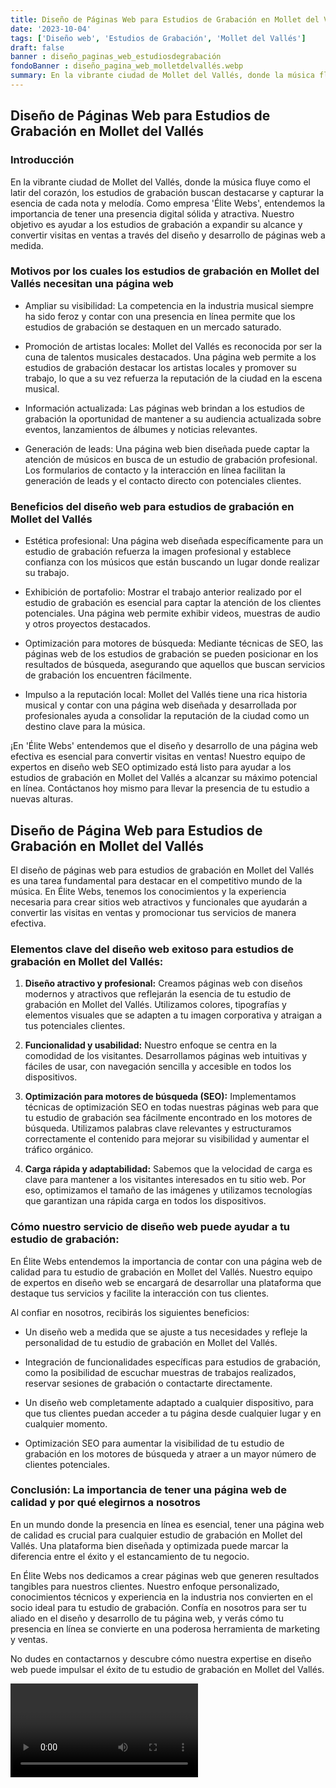 ```yaml
---
title: Diseño de Páginas Web para Estudios de Grabación en Mollet del Vallés
date: '2023-10-04'
tags: ['Diseño web', 'Estudios de Grabación', 'Mollet del Vallés']
draft: false
banner : diseño_paginas_web_estudiosdegrabación
fondoBanner : diseño_pagina_web_molletdelvallés.webp
summary: En la vibrante ciudad de Mollet del Vallés, donde la música fluye como el latir del corazón, los estudios de grabación buscan destacarse y capturar la esencia de cada nota y melodía. Como empresa 'Élite Webs', entendemos la importancia de tener una presencia digital sólida y atractiva. Nuestro objetivo es ayudar a los estudios de grabación a expandir su alcance y convertir visitas en ventas a través del diseño y desarrollo de páginas web a medida.
---
```


## Diseño de Páginas Web para Estudios de Grabación en Mollet del Vallés

### Introducción

En la vibrante ciudad de Mollet del Vallés, donde la música fluye como el latir del corazón, los estudios de grabación buscan destacarse y capturar la esencia de cada nota y melodía. Como empresa 'Élite Webs', entendemos la importancia de tener una presencia digital sólida y atractiva. Nuestro objetivo es ayudar a los estudios de grabación a expandir su alcance y convertir visitas en ventas a través del diseño y desarrollo de páginas web a medida.

### Motivos por los cuales los estudios de grabación en Mollet del Vallés necesitan una página web

- Ampliar su visibilidad: La competencia en la industria musical siempre ha sido feroz y contar con una presencia en línea permite que los estudios de grabación se destaquen en un mercado saturado.

- Promoción de artistas locales: Mollet del Vallés es reconocida por ser la cuna de talentos musicales destacados. Una página web permite a los estudios de grabación destacar los artistas locales y promover su trabajo, lo que a su vez refuerza la reputación de la ciudad en la escena musical.

- Información actualizada: Las páginas web brindan a los estudios de grabación la oportunidad de mantener a su audiencia actualizada sobre eventos, lanzamientos de álbumes y noticias relevantes.

- Generación de leads: Una página web bien diseñada puede captar la atención de músicos en busca de un estudio de grabación profesional. Los formularios de contacto y la interacción en línea facilitan la generación de leads y el contacto directo con potenciales clientes.

### Beneficios del diseño web para estudios de grabación en Mollet del Vallés

- Estética profesional: Una página web diseñada específicamente para un estudio de grabación refuerza la imagen profesional y establece confianza con los músicos que están buscando un lugar donde realizar su trabajo.

- Exhibición de portafolio: Mostrar el trabajo anterior realizado por el estudio de grabación es esencial para captar la atención de los clientes potenciales. Una página web permite exhibir videos, muestras de audio y otros proyectos destacados.

- Optimización para motores de búsqueda: Mediante técnicas de SEO, las páginas web de los estudios de grabación se pueden posicionar en los resultados de búsqueda, asegurando que aquellos que buscan servicios de grabación los encuentren fácilmente.

- Impulso a la reputación local: Mollet del Vallés tiene una rica historia musical y contar con una página web diseñada y desarrollada por profesionales ayuda a consolidar la reputación de la ciudad como un destino clave para la música.

¡En 'Élite Webs' entendemos que el diseño y desarrollo de una página web efectiva es esencial para convertir visitas en ventas! Nuestro equipo de expertos en diseño web SEO optimizado está listo para ayudar a los estudios de grabación en Mollet del Vallés a alcanzar su máximo potencial en línea. Contáctanos hoy mismo para llevar la presencia de tu estudio a nuevas alturas.

<GifSeo />

<Cta />

## **Diseño de Página Web para Estudios de Grabación en Mollet del Vallés**

El diseño de páginas web para estudios de grabación en Mollet del Vallés es una tarea fundamental para destacar en el competitivo mundo de la música. En Élite Webs, tenemos los conocimientos y la experiencia necesaria para crear sitios web atractivos y funcionales que ayudarán a convertir las visitas en ventas y promocionar tus servicios de manera efectiva.

### **Elementos clave del diseño web exitoso para estudios de grabación en Mollet del Vallés:**

1. **Diseño atractivo y profesional:** Creamos páginas web con diseños modernos y atractivos que reflejarán la esencia de tu estudio de grabación en Mollet del Vallés. Utilizamos colores, tipografías y elementos visuales que se adapten a tu imagen corporativa y atraigan a tus potenciales clientes.

2. **Funcionalidad y usabilidad:** Nuestro enfoque se centra en la comodidad de los visitantes. Desarrollamos páginas web intuitivas y fáciles de usar, con navegación sencilla y accesible en todos los dispositivos.

3. **Optimización para motores de búsqueda (SEO):** Implementamos técnicas de optimización SEO en todas nuestras páginas web para que tu estudio de grabación sea fácilmente encontrado en los motores de búsqueda. Utilizamos palabras clave relevantes y estructuramos correctamente el contenido para mejorar su visibilidad y aumentar el tráfico orgánico.

4. **Carga rápida y adaptabilidad:** Sabemos que la velocidad de carga es clave para mantener a los visitantes interesados en tu sitio web. Por eso, optimizamos el tamaño de las imágenes y utilizamos tecnologías que garantizan una rápida carga en todos los dispositivos.

### **Cómo nuestro servicio de diseño web puede ayudar a tu estudio de grabación:**

En Élite Webs entendemos la importancia de contar con una página web de calidad para tu estudio de grabación en Mollet del Vallés. Nuestro equipo de expertos en diseño web se encargará de desarrollar una plataforma que destaque tus servicios y facilite la interacción con tus clientes.

Al confiar en nosotros, recibirás los siguientes beneficios:

- Un diseño web a medida que se ajuste a tus necesidades y refleje la personalidad de tu estudio de grabación en Mollet del Vallés.

- Integración de funcionalidades específicas para estudios de grabación, como la posibilidad de escuchar muestras de trabajos realizados, reservar sesiones de grabación o contactarte directamente.

- Un diseño web completamente adaptado a cualquier dispositivo, para que tus clientes puedan acceder a tu página desde cualquier lugar y en cualquier momento.

- Optimización SEO para aumentar la visibilidad de tu estudio de grabación en los motores de búsqueda y atraer a un mayor número de clientes potenciales.

### **Conclusión: La importancia de tener una página web de calidad y por qué elegirnos a nosotros**

En un mundo donde la presencia en línea es esencial, tener una página web de calidad es crucial para cualquier estudio de grabación en Mollet del Vallés. Una plataforma bien diseñada y optimizada puede marcar la diferencia entre el éxito y el estancamiento de tu negocio.

En Élite Webs nos dedicamos a crear páginas web que generen resultados tangibles para nuestros clientes. Nuestro enfoque personalizado, conocimientos técnicos y experiencia en la industria nos convierten en el socio ideal para tu estudio de grabación. Confía en nosotros para ser tu aliado en el diseño y desarrollo de tu página web, y verás cómo tu presencia en línea se convierte en una poderosa herramienta de marketing y ventas.

No dudes en contactarnos y descubre cómo nuestra expertise en diseño web puede impulsar el éxito de tu estudio de grabación en Mollet del Vallés.

<Video />

<CtaBot job='Estudios de Grabación' city='Mollet del Vallés'/>

<Gmaps query='Mollet del Vallés+españa+maps' />